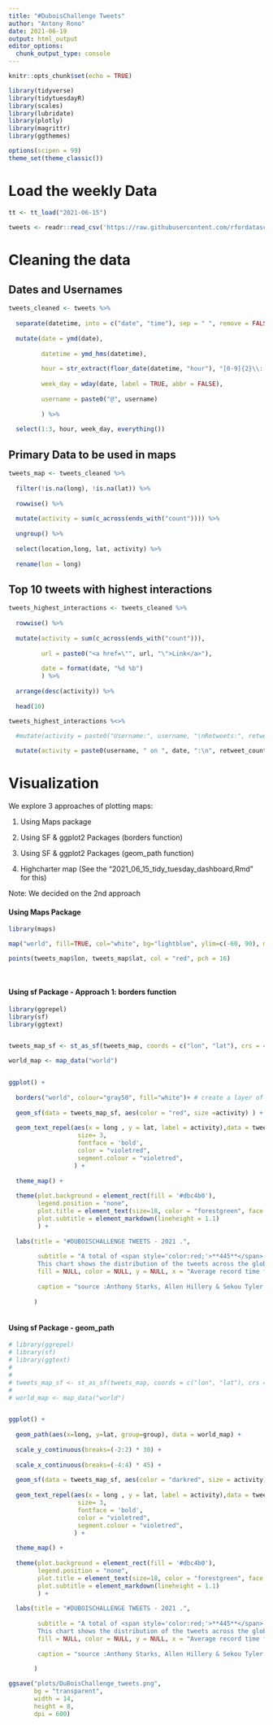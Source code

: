 ```yaml
---
title: "#DuboisChallenge Tweets"
author: "Antony Rono"
date: 2021-06-19
output: html_output
editor_options: 
  chunk_output_type: console
---
```


```r

knitr::opts_chunk$set(echo = TRUE)

library(tidyverse)
library(tidytuesdayR)
library(scales)
library(lubridate)
library(plotly)
library(magrittr)
library(ggthemes)

options(scipen = 99)
theme_set(theme_classic())

```

# Load the weekly Data

```r

tt <- tt_load("2021-06-15")

tweets <- readr::read_csv('https://raw.githubusercontent.com/rfordatascience/tidytuesday/master/data/2021/2021-06-15/tweets.csv')

```

# Cleaning the data

## Dates and Usernames

```r

tweets_cleaned <- tweets %>% 
  
  separate(datetime, into = c("date", "time"), sep = " ", remove = FALSE) %>% 
  
  mutate(date = ymd(date),
         
         datetime = ymd_hms(datetime),
         
         hour = str_extract(floor_date(datetime, "hour"), "[0-9]{2}\\:[0-9]{2}"),
         
         week_day = wday(date, label = TRUE, abbr = FALSE),
         
         username = paste0("@", username)
         
         ) %>% 
  
  select(1:3, hour, week_day, everything()) 

```

## Primary Data to be used in maps

```r

tweets_map <- tweets_cleaned %>% 
  
  filter(!is.na(long), !is.na(lat)) %>% 
  
  rowwise() %>% 
  
  mutate(activity = sum(c_across(ends_with("count")))) %>% 
  
  ungroup() %>% 
  
  select(location,long, lat, activity) %>% 
  
  rename(lon = long) 


```

## Top 10 tweets with highest interactions

```r


tweets_highest_interactions <- tweets_cleaned %>% 
  
  rowwise() %>% 
  
  mutate(activity = sum(c_across(ends_with("count"))),
         
         url = paste0("<a href=\"", url, "\">Link</a>"),
         
         date = format(date, "%d %b")
         ) %>% 
  
  arrange(desc(activity)) %>% 
  
  head(10)

tweets_highest_interactions %<>% 
  
  #mutate(activity = paste0("Username:", username, "\nRetweets:", retweet_count, "\nLikes:", like_count , "\nQuotes", quote_count))

  mutate(activity = paste0(username, " on ", date, ":\n", retweet_count, " Retweets, ", like_count, " Likes, ", quote_count , " Quotes"))

```

# Visualization

We explore 3 approaches of plotting maps:

1. Using Maps package

1. Using SF & ggplot2 Packages (borders function)

1. Using SF & ggplot2 Packages (geom_path function)

1. Highcharter map (See the "2021_06_15_tidy_tuesday_dashboard,Rmd" for this)


Note: We decided on the 2nd approach


#### Using Maps Package

```r

library(maps)

map("world", fill=TRUE, col="white", bg="lightblue", ylim=c(-60, 90), mar=c(0,0,0,0)) 

points(tweets_map$lon, tweets_map$lat, col = "red", pch = 16)
  
  
```

#### Using sf Package - Approach 1: borders function

```r
library(ggrepel)
library(sf)
library(ggtext)


tweets_map_sf <- st_as_sf(tweets_map, coords = c("lon", "lat"), crs = 4326)  

world_map <- map_data("world")


ggplot() +
  
  borders("world", colour="gray50", fill="white")+ # create a layer of borders
  
  geom_sf(data = tweets_map_sf, aes(color = "red", size =activity) ) +
  
  geom_text_repel(aes(x = long , y = lat, label = activity),data = tweets_highest_interactions,
                   size= 3,
                   fontface = 'bold',
                   color = "violetred",
                   segment.colour = "violetred",
                  ) +
  
  theme_map() +
  
  theme(plot.background = element_rect(fill = '#dbc4b0'),
        legend.position = "none",
        plot.title = element_text(size=18, color = "forestgreen", face = "bold"),
        plot.subtitle = element_markdown(lineheight = 1.1)
        ) +
  
  labs(title = "#DUBOISCHALLENGE TWEETS - 2021 .",
       
        subtitle = "A total of <span style='color:red;'>**445**</span> tweets were tweeted with the <span style='color:forestgreen;'>**#DuBoisChallenge**</span> tag.<br>
        This chart shows the distribution of the tweets across the globe, highlighting the <span style='color:violetred;'>**top 10 tweets with the highest activity**</span>",
        fill = NULL, color = NULL, y = NULL, x = "Average record time for a 3-lap course (seconds)",
       
        caption = "source :Anthony Starks, Allen Hillery & Sekou Tyler. | viz: Antony Rono"
       
       )
  

```

#### Using sf Package - geom_path

```r

# library(ggrepel)
# library(sf)
# library(ggtext)
# 
# 
# tweets_map_sf <- st_as_sf(tweets_map, coords = c("lon", "lat"), crs = 4326)  
# 
# world_map <- map_data("world")


ggplot() +
  
  geom_path(aes(x=long, y=lat, group=group), data = world_map) +
  
  scale_y_continuous(breaks=(-2:2) * 30) +
  
  scale_x_continuous(breaks=(-4:4) * 45) +
  
  geom_sf(data = tweets_map_sf, aes(color = "darkred", size = activity)) +
  
  geom_text_repel(aes(x = long , y = lat, label = activity),data = tweets_highest_interactions,
                   size= 3,
                   fontface = 'bold',
                   color = "violetred",
                   segment.colour = "violetred",
                  ) +
  
  theme_map() +
  
  theme(plot.background = element_rect(fill = '#dbc4b0'),
        legend.position = "none",
        plot.title = element_text(size=18, color = "forestgreen", face = "bold"),
        plot.subtitle = element_markdown(lineheight = 1.1)
        ) +
  
  labs(title = "#DUBOISCHALLENGE TWEETS - 2021 .",
       
        subtitle = "A total of <span style='color:red;'>**445**</span> tweets were tweeted with the <span style='color:forestgreen;'>**#DuBoisChallenge**</span> tag.<br>
        This chart shows the distribution of the tweets across the globe, highlighting the <span style='color:violetred;'>**top 10 tweets with the highest activity**</span>",
        fill = NULL, color = NULL, y = NULL, x = "Average record time for a 3-lap course (seconds)",
       
        caption = "source :Anthony Starks, Allen Hillery & Sekou Tyler. | viz: Antony Rono"
       
       )

```

```r
ggsave("plots/DuBoisChallenge_tweets.png", 
       bg = "transparent", 
       width = 14, 
       height = 8, 
       dpi = 600)
```


